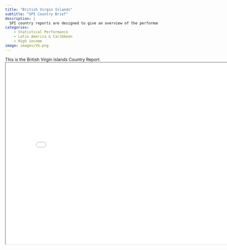 ```yaml
---
title: "British Virgin Islands"
subtitle: "SPI Country Brief"
description: |
  SPI country reports are designed to give an overview of the performance of British Virgin Islands.
categories:
    - Statistical Performance
    - Latin America & Caribbean
    - High income
image: images/VG.png
---
```


This is the British Virgin Islands Country Report.
<iframe src="charts/British Virgin Islands_chart.html" width="800" height="600"></iframe>

